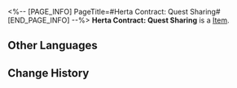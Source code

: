 <%-- [PAGE_INFO]
PageTitle=#Herta Contract: Quest Sharing#
[END_PAGE_INFO] --%>
{{Item Infobox
|id          = 310003
|image       = Item Herta Contract- Quest Sharing.png{{subst:void|<!--$UPLOAD:<<SpriteOutput/ItemFigures/310003.png>-<Item Herta Contract- Quest Sharing.png>-<Item Icons>>-->}}
|type        = 
|invCategory = Valuables
|rarity      = 3
|effect      = 
|description = A mutual aid contract between Herta and the Express. She will help the Express whenever she can, in exchange for treasures found during trailblazing.
}}
'''Herta Contract: Quest Sharing''' is a [[Item]].

==Other Languages==
{{Other Languages
|en   = Herta Contract: Quest Sharing
|zhs  = 黑塔&nbsp;•&nbsp;冒险共享协议
|zht  = 黑塔•冒險共用協議
|ja   = ヘルタ・冒険共有協定
|ko   = 헤르타 • 모험 공유 협의
|es   = Herta - Contrato de colaboración en aventuras
|fr   = Contrat de partage de quête de Herta
|ru   = «Герта»: Контракт на совместные приключения
|th   = Herta - พันธสัญญาแบ่งปันการผจญภัย
|vi   = Herta - Thoả Thuận Chia Sẻ Phiêu Lưu
|de   = Hertas Vertrag – Abenteuerbeteiligung
|id   = Herta Contract: Quest Sharing
|pt   = Contrato de Herta: Compartilhamento de Missões
}}

==Change History==
{{Change History|1.0}}